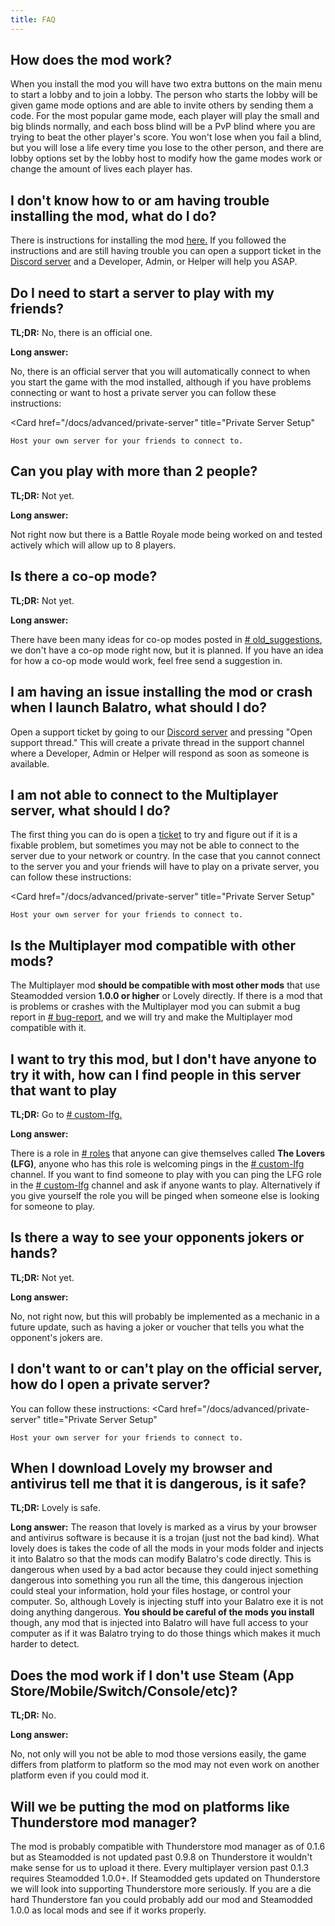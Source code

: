 ```yaml
---
title: FAQ
---
```



## How does the mod work?

When you install the mod you will have two extra buttons on the main menu to start a lobby and to join a lobby.
The person who starts the lobby will be given game mode options and are able to invite others by sending them a code.
For the most popular game mode, each player will play the small and big blinds normally, and each boss blind
will be a PvP blind where you are trying to beat the other player's score.
You won't lose when you fail a blind, but you will lose a life every time you lose to the other person,
and there are lobby options set by the lobby host to modify how the game modes work or change
the amount of lives each player has.

## I don't know how to or am having trouble installing the mod, what do I do?

There is instructions for installing the mod
[here.](/docs/getting-started/installation)
If you followed the instructions and are still having trouble you can open a support ticket in
the [Discord server](https://discord.com/channels/1226193436521267223/1227357106064326727)
and a Developer, Admin, or Helper will help you ASAP.

## Do I need to start a server to play with my friends?

**TL;DR:** No, there is an official one.

**Long answer:**

No, there is an official server that you will automatically connect to
when you start the game with the mod installed,
although if you have problems connecting or want to host a private server you can follow these instructions:

<Card
	href="/docs/advanced/private-server"
	title="Private Server Setup"
>
	Host your own server for your friends to connect to.
</Card>

## Can you play with more than 2 people?

**TL;DR:** Not yet.

**Long answer:**

Not right now but there is a Battle Royale mode being worked on and tested actively which will allow up to 8 players.

## Is there a co-op mode?

**TL;DR:** Not yet.

**Long answer:**

There have been many ideas for co-op modes posted in
[# old_suggestions](https://discord.com/channels/1226193436521267223/1226416122685816914),
we don't have a co-op mode right now, but it is planned.
If you have an idea for how a co-op mode would work, feel free send a suggestion in.

## I am having an issue installing the mod or crash when I launch Balatro, what should I do?

Open a support ticket by going to
our [Discord server](https://discord.com/channels/1226193436521267223/1227357106064326727)
and pressing "Open support thread."
This will create a private thread in the support channel where a Developer, Admin or Helper
will respond as soon as someone is available.

## I am not able to connect to the Multiplayer server, what should I do?

The first thing you can do is open a
[ticket](https://discord.com/channels/1226193436521267223/1227357106064326727)
to try and figure out if it is a fixable problem, but sometimes you may not be able to connect to the server due to your network or country.
In the case that you cannot connect to the server you and your friends will have to play on a private server,
you can follow these instructions:

<Card
	href="/docs/advanced/private-server"
	title="Private Server Setup"
>
	Host your own server for your friends to connect to.
</Card>

## Is the Multiplayer mod compatible with other mods?

The Multiplayer mod **should be compatible with most other mods** that use Steamodded version **1.0.0 or higher** or Lovely directly.
If there is a mod that is problems or crashes with the Multiplayer mod you can submit a bug report
in [# bug-report](https://discord.com/channels/1226193436521267223/1226614033503752253),
and we will try and make the Multiplayer mod compatible with it.

## I want to try this mod, but I don't have anyone to try it with, how can I find people in this server that want to play

**TL;DR:** Go to [# custom-lfg.](https://discord.com/channels/1226193436521267223/1226597231289827458)

**Long answer:**

There is a role in
[# roles](https://discord.com/channels/1226193436521267223/1227405578268315708)
that anyone can give themselves called **The Lovers (LFG)**,
anyone who has this role is welcoming pings in the
[# custom-lfg](https://discord.com/channels/1226193436521267223/1226597231289827458)
channel. If you want to find someone to play with you can ping the LFG role in the
[# custom-lfg](https://discord.com/channels/1226193436521267223/1226597231289827458)
channel and ask if anyone wants to play. Alternatively if you give yourself the role
you will be pinged when someone else is looking for someone to play.

## Is there a way to see your opponents jokers or hands?

**TL;DR:** Not yet.

**Long answer:**

No, not right now, but this will probably be implemented as a mechanic in a future update,
such as having a joker or voucher that tells you what the opponent's jokers are.

## I don't want to or can't play on the official server, how do I open a private server?

You can follow these instructions:
<Card
	href="/docs/advanced/private-server"
	title="Private Server Setup"
>
	Host your own server for your friends to connect to.
</Card>

## When I download Lovely my browser and antivirus tell me that it is dangerous, is it safe?

**TL;DR:** Lovely is safe.

**Long answer:**
The reason that lovely is marked as a virus by your browser and antivirus software is because it is a trojan (just not the bad kind).
What lovely does is takes the code of all the mods in your mods folder and injects it into Balatro so that the mods can modify
Balatro's code directly. This is dangerous when used by a bad actor because they could inject something dangerous into something
you run all the time, this dangerous injection could steal your information, hold your files hostage, or control your computer.
So, although Lovely is injecting stuff into your Balatro exe it is not doing anything dangerous.
**You should be careful of the mods you install** though, any mod that is injected into Balatro will have full access to your computer as
if it was Balatro trying to do those things which makes it much harder to detect.


## Does the mod work if I don't use Steam (App Store/Mobile/Switch/Console/etc)?

**TL;DR:** No.

**Long answer:**

No, not only will you not be able to mod those versions easily,
the game differs from platform to platform so the mod may not even work on another platform even if you could mod it.

## Will we be putting the mod on platforms like Thunderstore mod manager?

The mod is probably compatible with Thunderstore mod manager as of 0.1.6 but as Steamodded is not updated past 0.9.8 on
Thunderstore it wouldn't make sense for us to upload it there.
Every multiplayer version past 0.1.3 requires Steamodded 1.0.0+.
If Steamodded gets updated on Thunderstore we will look into supporting Thunderstore more seriously.
If you are a die hard Thunderstore fan you could probably add our mod and Steamodded 1.0.0 as local mods and see if it works properly.